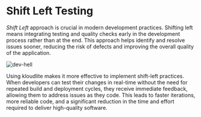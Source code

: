 # Shift Left Testing


*Shift Left* approach is crucial in modern development practices. Shifting left means integrating testing and quality checks early in the development process rather than at the end. This approach helps identify and resolve issues sooner, reducing the risk of defects and improving the overall quality of the application.

<img src="/shift-left.png" alt="dev-hell" className="wb-p-3xl wb-mt-3xl wb-bg-white wb-flex-1" />

Using kloudlite makes it more effective to implement shift-left practices. When developers can test their changes in real-time without the need for repeated build and deployment cycles, they receive immediate feedback, allowing them to address issues as they code. This leads to faster iterations, more reliable code, and a significant reduction in the time and effort required to deliver high-quality software.
